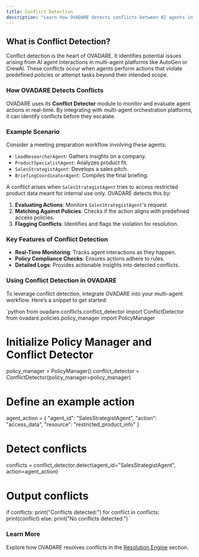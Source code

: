 ```yaml
---
title: Conflict Detection
description: "Learn how OVADARE detects conflicts between AI agents in multi-agent platforms."
---
```


## What is Conflict Detection?

Conflict detection is the heart of OVADARE. It identifies potential issues arising from AI agent interactions in multi-agent platforms like AutoGen or CrewAI. These conflicts occur when agents perform actions that violate predefined policies or attempt tasks beyond their intended scope.

### How OVADARE Detects Conflicts

OVADARE uses its **Conflict Detector** module to monitor and evaluate agent actions in real-time. By integrating with multi-agent orchestration platforms, it can identify conflicts before they escalate.

### Example Scenario

Consider a meeting preparation workflow involving these agents:

- `LeadResearcherAgent`: Gathers insights on a company.
- `ProductSpecialistAgent`: Analyzes product fit.
- `SalesStrategistAgent`: Develops a sales pitch.
- `BriefingCoordinatorAgent`: Compiles the final briefing.

A conflict arises when `SalesStrategistAgent` tries to access restricted product data meant for internal use only. OVADARE detects this by:

1. **Evaluating Actions**: Monitors `SalesStrategistAgent`'s request.
2. **Matching Against Policies**: Checks if the action aligns with predefined access policies.
3. **Flagging Conflicts**: Identifies and flags the violation for resolution.

### Key Features of Conflict Detection

- **Real-Time Monitoring**: Tracks agent interactions as they happen.
- **Policy Compliance Checks**: Ensures actions adhere to rules.
- **Detailed Logs**: Provides actionable insights into detected conflicts.

### Using Conflict Detection in OVADARE

To leverage conflict detection, integrate OVADARE into your multi-agent workflow. Here’s a snippet to get started:

`python
from ovadare.conflicts.conflict_detector import ConflictDetector
from ovadare.policies.policy_manager import PolicyManager

# Initialize Policy Manager and Conflict Detector
policy_manager = PolicyManager()
conflict_detector = ConflictDetector(policy_manager=policy_manager)

# Define an example action
agent_action = {
    "agent_id": "SalesStrategistAgent",
    "action": "access_data",
    "resource": "restricted_product_info"
}

# Detect conflicts
conflicts = conflict_detector.detect(agent_id="SalesStrategistAgent", action=agent_action)

# Output conflicts
if conflicts:
    print("Conflicts detected:")
    for conflict in conflicts:
        print(conflict)
else:
    print("No conflicts detected.")
`

### Learn More

Explore how OVADARE resolves conflicts in the [Resolution Engine](resolution-engine) section.